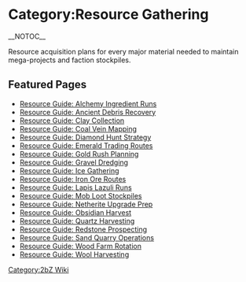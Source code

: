 {{Short description|Overview of the Resource Gathering pages on the 2bZ wiki}}
= Category:Resource Gathering =
{{2bZ Navbox}}
__NOTOC__

Resource acquisition plans for every major material needed to maintain mega-projects and faction stockpiles.

== Featured Pages ==
* [[Resource Guide: Alchemy Ingredient Runs]]
* [[Resource Guide: Ancient Debris Recovery]]
* [[Resource Guide: Clay Collection]]
* [[Resource Guide: Coal Vein Mapping]]
* [[Resource Guide: Diamond Hunt Strategy]]
* [[Resource Guide: Emerald Trading Routes]]
* [[Resource Guide: Gold Rush Planning]]
* [[Resource Guide: Gravel Dredging]]
* [[Resource Guide: Ice Gathering]]
* [[Resource Guide: Iron Ore Routes]]
* [[Resource Guide: Lapis Lazuli Runs]]
* [[Resource Guide: Mob Loot Stockpiles]]
* [[Resource Guide: Netherite Upgrade Prep]]
* [[Resource Guide: Obsidian Harvest]]
* [[Resource Guide: Quartz Harvesting]]
* [[Resource Guide: Redstone Prospecting]]
* [[Resource Guide: Sand Quarry Operations]]
* [[Resource Guide: Wood Farm Rotation]]
* [[Resource Guide: Wool Harvesting]]

[[Category:2bZ Wiki]]
